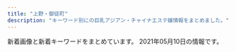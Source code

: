 ```yaml
---
title: "上野・御徒町"
description: "キーワード別にの巨乳アジアン・チャイナエステ嬢情報をまとめました。"
---
```


新着画像と新着キーワードをまとめています。
2021年05月10日の情報です。

<DmmAffiliateIns />
<KeywordTable
  shops={
    [
    {
        "url": "https://re.uouono.com/",
        "station": "JR\u5fa1\u5f92\u753a\u99c5\u5317\u53e3",
        "name": "Dear -\u30c7\u30a3\u30a2-",
        "img_links": [],
        "keywords": {}
    },
    {
        "keywords": {
            "C": 1
        },
        "name": "\u30b9\u30d1 \u30a2\u30e2\u30fc\u30ec",
        "station": "JR\u5fa1\u5f92\u753a\u99c5\u5317\u53e3",
        "img_links": [
            "http://spa-amore.info/uploads/rubyes/2018/12/ad-7z8-s.png",
            "http://spa-amore.info/uploads/rubyes/images/no-photo.jpg",
            "http://spa-amore.info/uploads/rubyes/2017/02/subvisual_enquete.png",
            "http://spa-amore.info/uploads/rubyes/2019/04/img_3767.jpg",
            "http://spa-amore.info/uploads/rubyes/2017/02/btn_top_02.png",
            "http://spa-amore.info/uploads/rubyes/2017/02/bnr_side_credit.png",
            "http://spa-amore.info/uploads/rubyes/2020/01/img_5610-1919x2560.jpg",
            "http://spa-amore.info/uploads/rubyes/2018/06/bnr_side_041.png",
            "http://spa-amore.info/uploads/rubyes/2017/02/subvisual_magazine.png",
            "http://spa-amore.info/uploads/rubyes/2017/02/subvisual_contact.png",
            "http://spa-amore.info/uploads/rubyes/2019/10/img_4997.jpg",
            "http://spa-amore.info/uploads/rubyes/2018/06/img_6484de79a84e589afe69cac1.jpg",
            "http://spa-amore.info/uploads/rubyes/2019/10/img_4995.jpg",
            "http://spa-amore.info/uploads/rubyes/2017/02/subvisual_link.png",
            "http://spa-amore.info/uploads/rubyes/2017/02/bnr_side_01.png",
            "http://spa-amore.info/uploads/rubyes/2017/02/icon_flower.png",
            "http://spa-amore.info/uploads/rubyes/2017/02/img_info_04.png",
            "http://spa-amore.info/uploads/rubyes/2019/03/img_35011.jpg",
            "http://spa-amore.info/uploads/rubyes/2018/06/wechatimg111.jpeg",
            "http://spa-amore.info/uploads/rubyes/2017/02/btn_top_01.png",
            "http://spa-amore.info/uploads/rubyes/2017/02/bnr_side_02.png",
            "http://spa-amore.info/uploads/rubyes/2017/02/btn_top_03.png",
            "http://spa-amore.info/uploads/rubyes/2018/06/img_6509de79a84e589afe69cac1.jpg",
            "http://spa-amore.info/uploads/rubyes/2017/02/subvisual_link-1000x144.png",
            "http://spa-amore.info/uploads/rubyes/2018/06/img_6526de79a84e589afe69cac1.jpg",
            "http://spa-amore.info/uploads/rubyes/2018/06/tel.jpg",
            "http://spa-amore.info/uploads/rubyes/2020/05/img_4838.jpg",
            "http://spa-amore.info/uploads/rubyes/2017/02/subvisual_reserve.png",
            "http://spa-amore.info/uploads/rubyes/2020/11/img_6654.jpg",
            "http://spa-amore.info/uploads/rubyes/2018/12/ad_7z8_720.png",
            "http://spa-amore.info/uploads/rubyes/2020/11/img_6655.jpg",
            "http://spa-amore.info/uploads/rubyes/2019/12/img_3765.jpg",
            "http://spa-amore.info/\thttp:/spa-amore.info/uploads/rubyes/2019/03/ivent2.jpeg",
            "http://spa-amore.info/uploads/rubyes/2017/02/img_info_05.png",
            "http://spa-amore.info/uploads/rubyes/2018/11/img_2998.png",
            "http://spa-amore.info/uploads/rubyes/2019/12/img_3763.jpg",
            "http://spa-amore.info/uploads/rubyes/2019/07/img_4390.jpg",
            "http://spa-amore.info/uploads/rubyes/2019/12/img_3761.jpg",
            "http://spa-amore.info/uploads/rubyes/2017/02/bnr_side_05.png",
            "http://spa-amore.info/uploads/rubyes/2017/02/bnr_side_03.png",
            "http://spa-amore.info/uploads/rubyes/2017/02/subvisual_qa.png",
            "http://spa-amore.info/uploads/rubyes/2017/02/treatment.png",
            "http://spa-amore.info/uploads/rubyes/2019/04/img_3768.jpg",
            "http://spa-amore.info/uploads/rubyes/2017/02/img_info_01.png",
            "http://spa-amore.info/uploads/rubyes/2018/06/img_6517de79a84e589afe69cac1.jpg",
            "http://spa-amore.info/uploads/rubyes/images/icon_flower.png",
            "http://spa-amore.info/uploads/rubyes/2017/02/wifi.jpg",
            "http://spa-amore.info/uploads/rubyes/2019/10/img_5017.jpg",
            "http://spa-amore.info/uploads/rubyes/2017/02/subvisual_info.png",
            "http://spa-amore.info/uploads/rubyes/2019/12/img_3766.jpg",
            "http://spa-amore.info/uploads/rubyes/2017/02/img_info_02.png",
            "http://spa-amore.info/uploads/rubyes/2017/02/img_info_06.png",
            "http://spa-amore.info/uploads/rubyes/2020/12/img_6829.jpg",
            "http://spa-amore.info/uploads/rubyes/images/subvisual_staff.png",
            "http://spa-amore.info/uploads/rubyes/images/p01.png",
            "http://spa-amore.info/uploads/rubyes/2020/03/lili.jpeg",
            "http://spa-amore.info/uploads/rubyes/2019/03/img_35012.jpg",
            "http://spa-amore.info/uploads/rubyes/2017/03/img_bnr_concept.png",
            "http://spa-amore.info/uploads/rubyes/2017/02/img_info_03.png"
        ],
        "url": "http://spa-amore.info/"
    },
    {
        "name": "HEAVEN\u30fb\u30d8\u30d6\u30f3",
        "img_links": [
            "http://tubakihime.link/_src/54585089/6.jpg",
            "http://tubakihime.link/_src/54585093/wechatimg1741.jpg",
            "http://tubakihime.link/_src/54585181/wechatimg313.jpg",
            "http://tubakihime.link/_src/54585105/6.jpg",
            "http://tubakihime.link/_src/54585083/3.jpg",
            "http://tubakihime.link/_src/54585154/wechatimg1739.jpg",
            "http://tubakihime.link/_src/54585081/2.jpg",
            "http://tubakihime.link/_src/54585112/wechatimg1741.jpg",
            "http://tubakihime.link/_src/54585156/wechatimg1740.jpg",
            "http://tubakihime.link/_src/54585146/int2.png",
            "http://tubakihime.link/_src/54585110/cam.jpg",
            "http://tubakihime.link/_src/54585087/5.jpg",
            "http://tubakihime.link/_src/54585155/cam.jpg",
            "http://tubakihime.link/_src/54585175/wechatimg1741.jpg",
            "http://tubakihime.link/_src/54585122/wechatimg1743.jpg",
            "http://tubakihime.link/_src/54585166/wechatimg1741.jpg",
            "http://tubakihime.link/_src/54585113/wechatimg1743.jpg",
            "http://tubakihime.link/_src/54585171/wechatimg1739.jpg",
            "http://tubakihime.link/_src/54585157/wechatimg1740.jpg",
            "http://tubakihime.link/_src/54585107/cam.jpg",
            "http://tubakihime.link/_src/54585101/4.jpg",
            "http://tubakihime.link/_src/54585169/wechatimg1743.jpg",
            "http://tubakihime.link/_src/54585174/wechatimg1741.jpg",
            "http://tubakihime.link/_src/54585099/3.jpg",
            "http://tubakihime.link/_src/54585103/5.jpg",
            "http://tubakihime.link/_src/55239393/heaven1.png",
            "http://tubakihime.link/_src/54585109/cam.jpg",
            "http://tubakihime.link/_src/54585148/heaven4.png",
            "http://tubakihime.link/_src/54585094/wechatimg1743.jpg",
            "http://tubakihime.link/_src/54585143/wechatimg1739.jpg",
            "http://tubakihime.link/_src/54585097/2.jpg",
            "http://tubakihime.link/_src/54585085/4.jpg",
            "http://tubakihime.link/_src/54585178/wechatimg1740.jpg",
            "http://tubakihime.link/_src/54585079/1.jpg",
            "http://tubakihime.link/_src/54585177/wechatimg1740.jpg",
            "http://tubakihime.link/_src/54585170/wechatimg1743.jpg",
            "http://tubakihime.link/_src/55239408/heaven2.png",
            "http://tubakihime.link/_src/54585172/wechatimg1739.jpg",
            "http://tubakihime.link/_src/54585124/wechatimg1739.jpg",
            "http://tubakihime.link/_src/54585144/wechatimg1740.jpg",
            "http://tubakihime.link/_src/54585095/1.jpg"
        ],
        "station": "\u6e6f\u5cf6\u99c52\u756a",
        "keywords": {},
        "url": "http://tubakihime.link/"
    },
    {
        "station": "\u7530\u539f\u753a\u99c5\u30a8\u30ec\u30d9\u30fc\u30bf\u30fc\u53e3",
        "img_links": [
            "http://yura-kunitachi.xyz/_src/53513942/3da7d3dc6ee4f2d3861295bdb20452b671deb86c6f4e442ebce1715dc06eb99e.jpg",
            "http://yura-kunitachi.xyz/_src/53513963/wechatimg102.jpg",
            "http://yura-kunitachi.xyz/_src/53513953/navi_06.png",
            "http://yura-kunitachi.xyz/_src/53513910/5f5316158ec7f0d0727854410a5be46303a324b1fef3ef0de82fa8c4fe0f59d4.jpg",
            "http://yura-kunitachi.xyz/_src/53513925/mmexport1618884765961.jpg",
            "http://yura-kunitachi.xyz/_src/53513931/wechatimg89.jpg",
            "http://yura-kunitachi.xyz/_src/53513933/wechatimg90.jpg",
            "http://yura-kunitachi.xyz/_src/53513935/wechatimg92.jpg",
            "http://yura-kunitachi.xyz/_src/53513967/xxl_44c52558b2be4d61a2f879da7d157c31.jpg",
            "http://yura-kunitachi.xyz/_src/53513961/wechatimg97.jpg",
            "http://yura-kunitachi.xyz/_src/53513965/wechatimg81_20210306210100439.jpg",
            "http://yura-kunitachi.xyz/_src/53513947/navi_03.png",
            "http://yura-kunitachi.xyz/_src/53513959/137080-osd41m-772.jpg",
            "http://yura-kunitachi.xyz/_src/53513945/navi_02.png",
            "http://yura-kunitachi.xyz/_src/55498272/wechatimg91.jpg",
            "http://yura-kunitachi.xyz/_src/53513955/cam.jpg",
            "http://yura-kunitachi.xyz/_src/53513949/navi_04.png",
            "http://yura-kunitachi.xyz/_src/53513957/wechatimg229.jpg",
            "http://yura-kunitachi.xyz/_src/53513943/navi_01.png",
            "http://yura-kunitachi.xyz/_src/53513929/wechatimg93.jpg",
            "http://yura-kunitachi.xyz/_src/53513951/navi_05.png",
            "http://yura-kunitachi.xyz/_src/55498274/wechatimg8.jpg"
        ],
        "name": "Rei",
        "keywords": {},
        "url": "http://yura-kunitachi.xyz/"
    },
    {
        "name": "\u30a2\u30ed\u30de\u30d7\u30eb\u30e1\u30ea\u30a2",
        "station": "JR\u5fa1\u5f92\u753a\u99c5\u5357\u53e3",
        "url": "http://plumeria.mensest.work/",
        "keywords": {
            "D": 34,
            "G": 33,
            "E": 19,
            "C": 17
        },
        "img_links": [
            "http://plumeria.mensest.work/media/sites/24/2021/03/1615518151-room4.jpg",
            "http://plumeria.mensest.work/media/sites/24/2021/03/1615967448-koko_200x40.png",
            "http://plumeria.mensest.work/media/sites/24/2021/03/1615518150-room3.jpg",
            "http://plumeria.mensest.work/media/sites/24/2021/03/1616730407-001-150x150.jpg",
            "http://plumeria.mensest.work/media/sites/24/2021/03/1615251006-010.jpg",
            "http://plumeria.mensest.work/media/sites/24/2021/03/1616730881-003.jpg",
            "http://plumeria.mensest.work/media/sites/24/2021/03/1615514241-l.jpg",
            "http://plumeria.mensest.work/media/sites/24/2021/03/1615974727-n.png",
            "http://plumeria.mensest.work/media/sites/24/2021/03/1615172497-img_top01.jpg",
            "http://plumeria.mensest.work/media/sites/24/2021/03/1615514189-w.jpg",
            "http://plumeria.mensest.work/media/sites/24/2021/03/1615250277-040.jpg",
            "http://plumeria.mensest.work/media/sites/24/2021/03/1615518146-room1.jpg",
            "http://plumeria.mensest.work/media/sites/24/2021/03/1616730353-002-150x150.jpg",
            "http://plumeria.mensest.work/media/sites/24/2021/03/1615634026-000.jpg",
            "http://plumeria.mensest.work/media/sites/24/2021/03/1615514231-t.jpg",
            "http://plumeria.mensest.work/media/sites/24/2021/03/1615518147-room2.jpg",
            "http://plumeria.mensest.work/media/sites/24/2021/03/1616730407-001.jpg",
            "http://plumeria.mensest.work/media/sites/24/2021/03/1615251116-070.jpg",
            "http://plumeria.mensest.work/media/sites/24/elementor/thumbs/1615175401-tel-p5co93la4p4p6nk8mkhx9c6z87iqimku8jn80095m4.png",
            "http://plumeria.mensest.work/media/sites/24/2021/03/1616730353-002.jpg",
            "http://plumeria.mensest.work/media/sites/24/2021/03/1615250789-030.jpg"
        ]
    },
    {
        "url": "https://20oasis.com/",
        "keywords": {
            "85": 1,
            "84": 1,
            "90": 1
        },
        "station": "JR\u4e0a\u91ce\u99c5\u5165\u8c37\u53e3",
        "img_links": [
            "https://20oasis.com/images/os21-11.jpg",
            "https://20oasis.com/images/index_08.png",
            "https://20oasis.com/images/index_20.jpg",
            "https://20oasis.com/images/index_07.png",
            "https://20oasis.com/images/14.jpg",
            "https://20oasis.com/images/os21-10.jpg",
            "https://20oasis.com/images/a0.jpg",
            "https://20oasis.com/images/os21-14.jpg",
            "https://20oasis.com/images/index_06.png",
            "https://20oasis.com/images/index_09.png",
            "https://20oasis.com/images/eso21-1.jpg",
            "https://20oasis.com/images/os21-7.jpg",
            "https://20oasis.com/images/index_02.png",
            "https://20oasis.com/images/4.jpg",
            "https://20oasis.com/images/index_03.png",
            "https://20oasis.com/images/1.jpg",
            "https://20oasis.com/images/index_05.png"
        ],
        "name": "\u30aa\u30a2\u30b7\u30b9"
    },
    {
        "img_links": [
            "http://rlx-sln.com/media/sites/9/2021/03/flash1.jpg",
            "http://rlx-sln.com/media/sites/9/elementor/thumbs/2-p4vcs2s5ujasx3l2ndn8rhwepwxx5v31l72eosuda0.jpg",
            "http://rlx-sln.com/media/sites/9/2021/04/2.jpg",
            "http://rlx-sln.com/media/sites/9/2021/03/2.jpg",
            "http://rlx-sln.com/media/sites/9/2021/04/1.jpg",
            "http://rlx-sln.com/media/sites/9/2021/03/1.jpg",
            "http://rlx-sln.com/media/sites/9/2021/04/1-1.jpg",
            "http://rlx-sln.com/media/sites/9/2021/03/flash2.jpg",
            "http://rlx-sln.com/media/sites/9/2021/03/3.jpg",
            "http://rlx-sln.com/media/sites/9/elementor/thumbs/3-p4vcsirf2pwoegxv22jwfvv8tgr5spuhbe5nui6oc8.jpg",
            "http://rlx-sln.com/media/sites/9/elementor/thumbs/1-p4vcrlv2finn449ne6byim640z9bbb7vivbo1tjge0.jpg",
            "http://rlx-sln.com/media/sites/9/2020/07/top-1.jpg"
        ],
        "name": "yoyo20\u30fbyoyo\u306f\u305f\u3061",
        "url": "http://rlx-sln.com/",
        "station": "\u6d45\u8349\u99c5A1\u51fa\u53e3",
        "keywords": {
            "E": 14,
            "83": 14,
            "87": 28,
            "82": 14,
            "89": 14,
            "86": 14,
            "88": 42,
            "85": 14,
            "D": 56,
            "C": 70
        }
    },
    {
        "img_links": [
            "http://es-en.info/sp/images/tel.jpg",
            "http://es-en.info/img/yuki.jpg",
            "http://es-en.info/sp/images/sys3.jpg",
            "http://es-en.info/sp/images/sisu.png",
            "http://es-en.info/images/head.jpg",
            "http://es-en.info/images/sys1.png",
            "http://es-en.info/sp/images/news.jpg",
            "http://es-en.info/sp/menu/top.jpg",
            "http://es-en.info/images/9.jpg",
            "http://es-en.info/sp/images/int1.jpg",
            "http://es-en.info/img/natumi1.jpg",
            "http://es-en.info/sp/images/ac1.jpg",
            "http://es-en.info/sp/images/pc.jpg",
            "http://es-en.info/images/7.jpg",
            "http://es-en.info/sp/staff/yuyu.jpg",
            "http://es-en.info/images/interior_t.jpg",
            "http://es-en.info/sp/images/rec3.png",
            "http://es-en.info/sp/menu/staff.jpg",
            "http://es-en.info/sp/images/staff_t.png",
            "http://es-en.info/images/staff_t.jpg",
            "http://es-en.info/sp/images/sisu_t.jpg",
            "http://es-en.info/sp/images/newsb.png",
            "http://es-en.info/sp/images/topgirl.jpg",
            "http://es-en.info/sp/img/yuyu1.jpg",
            "http://es-en.info/images/sm.jpg",
            "http://es-en.info/sp/img/natumi1.jpg",
            "http://es-en.info/sp/staff/yuki.jpg",
            "http://es-en.info/img/zb.jpg",
            "http://es-en.info/images/rem.jpg",
            "http://es-en.info/images/mobile.jpg",
            "http://es-en.info/img/yuki1.jpg",
            "http://es-en.info/sp/menu/interior.jpg",
            "http://es-en.info/images/interior.png",
            "http://es-en.info/sp/images/time.png",
            "http://es-en.info/images/news.jpg",
            "http://es-en.info/img/yuyu1.jpg",
            "http://es-en.info/img/natumi.jpg",
            "http://es-en.info/sp/images/int2.jpg",
            "http://es-en.info/sp/images/head.jpg",
            "http://es-en.info/sp/images/sys1.jpg",
            "http://es-en.info/images/info.png",
            "http://es-en.info/img/yuyu.jpg",
            "http://es-en.info/sp/images/int1.png",
            "http://es-en.info/images/12.jpg",
            "http://es-en.info/sp/images/top.jpg",
            "http://es-en.info/sp/images/sys4.png",
            "http://es-en.info/sp/images/interior_t.png",
            "http://es-en.info/sp/images/footer.jpg",
            "http://es-en.info/sp/images/int3.jpg",
            "http://es-en.info/sp/staff/natumi.jpg",
            "http://es-en.info/sp/img/yuki1.jpg",
            "http://es-en.info/sp/images/rec2.png",
            "http://es-en.info/sp/images/rec1.png",
            "http://es-en.info/sp/images/sys2.jpg"
        ],
        "keywords": {
            "87": 1
        },
        "station": "JR\u5fa1\u5f92\u753a\u99c5\u5357\u53e3",
        "url": "http://es-en.info/",
        "name": "\u5b89\u5fc3\u5802"
    },
    {
        "keywords": {
            "88": 11,
            "89": 40,
            "D": 13,
            "C": 32,
            "90": 4,
            "E": 7
        },
        "img_links": [
            "http://www.foryou-es.info/img/yui1.jpg",
            "http://foryou-es.info/img/rora1.jpg",
            "http://www.foryou-es.info/img/honey2.jpg",
            "http://www.foryou-es.info/sp/img/miki1.jpg",
            "http://www.foryou-es.info/sp/img/honey3.jpg",
            "http://www.foryou-es.info/img/yui3.jpg",
            "http://www.foryou-es.info/images/so.jpg",
            "http://www.foryou-es.info/img/riko2.jpg",
            "http://www.foryou-es.info/img/hina2.jpg",
            "http://foryou-es.info/images/mobile.jpg",
            "http://www.foryou-es.info/img/yui.png",
            "http://www.foryou-es.info/images/interior.jpg",
            "http://foryou-es.info/img/miki.png",
            "http://foryou-es.info/images/interior1.png",
            "http://www.foryou-es.info/sp/img/sara.png",
            "http://foryou-es.info/img/saki2.jpg",
            "http://foryou-es.info/img/yuri.png",
            "http://www.foryou-es.info/i/img/hina.jpg",
            "http://foryou-es.info/img/sara.png",
            "http://www.foryou-es.info/i/img/seiko.jpg",
            "http://foryou-es.info/img/saki1.jpg",
            "http://www.foryou-es.info/img/sia1.jpg",
            "http://foryou-es.info/img/hina.png",
            "http://www.foryou-es.info/img/saki.png",
            "http://foryou-es.info/img/sia1.jpg",
            "http://www.foryou-es.info/sp/img/sara3.jpg",
            "http://www.foryou-es.info/img/sara.png",
            "http://www.foryou-es.info/i/img/riko.jpg",
            "http://www.foryou-es.info/sp/img/saki3.jpg",
            "http://www.foryou-es.info/sp/images/time.jpg",
            "http://www.foryou-es.info/img/sia2.jpg",
            "http://www.foryou-es.info/images/staff_t.jpg",
            "http://www.foryou-es.info/images/si.png",
            "http://www.foryou-es.info/img/rora1.jpg",
            "http://www.foryou-es.info/images/sm.jpg",
            "http://foryou-es.info/img/rora3.jpg",
            "http://www.foryou-es.info/images/blog.jpg",
            "http://www.foryou-es.info/sp/images/staff_t.jpg",
            "http://foryou-es.info/images/staff_t.jpg",
            "http://foryou-es.info/img/honey.png",
            "http://foryou-es.info/images/newface.jpg",
            "http://foryou-es.info/img/seiko.png",
            "http://www.foryou-es.info/sp/img/yuri.png",
            "http://www.foryou-es.info/img/miki3.jpg",
            "http://foryou-es.info/img/yuri3.jpg",
            "http://www.foryou-es.info/sp/img/yui.png",
            "http://foryou-es.info/img/hina4.jpg",
            "http://www.foryou-es.info/i/img/honey.jpg",
            "http://foryou-es.info/img/yui2.jpg",
            "http://foryou-es.info/img/riko3.jpg",
            "http://foryou-es.info/img/rora2.jpg",
            "http://www.foryou-es.info/sp/staff/yui.png",
            "http://www.foryou-es.info/sp/img/yui2.jpg",
            "http://www.foryou-es.info/sp/images/tel.jpg",
            "http://foryou-es.info/img/miki1.jpg",
            "http://www.foryou-es.info/i/img/yuri.jpg",
            "http://www.foryou-es.info/sp/img/riko3.jpg",
            "http://www.foryou-es.info/sp/img/yui1.jpg",
            "http://foryou-es.info/img/sia3.jpg",
            "http://foryou-es.info/img/honey2.jpg",
            "http://www.foryou-es.info/images/rem.jpg",
            "http://www.foryou-es.info/img/saki1.jpg",
            "http://www.foryou-es.info/i/img/sara.jpg",
            "http://foryou-es.info/img/riko4.jpg",
            "http://www.foryou-es.info/i/img/saki.jpg",
            "http://www.foryou-es.info/img/sia4.jpg",
            "http://www.foryou-es.info/images/newface.jpg",
            "http://www.foryou-es.info/img/rora3.jpg",
            "http://foryou-es.info/img/yui3.jpg",
            "http://www.foryou-es.info/sp/images/sys3.jpg",
            "http://foryou-es.info/img/sia.png",
            "http://foryou-es.info/img/riko1.jpg",
            "http://www.foryou-es.info/img/riko1.jpg",
            "http://www.foryou-es.info/img/hina3.jpg",
            "http://www.foryou-es.info/i/img/risa.jpg",
            "http://www.foryou-es.info/img/miki1.jpg",
            "http://www.foryou-es.info/img/saki2.jpg",
            "http://foryou-es.info/img/rora.png",
            "http://www.foryou-es.info/sp/images/news.png",
            "http://www.foryou-es.info/img/honey.png",
            "http://www.foryou-es.info/sp/img/riko1.jpg",
            "http://www.foryou-es.info/images/ac.jpg",
            "http://www.foryou-es.info/img/hina4.jpg",
            "http://www.foryou-es.info/images/tt.png",
            "http://foryou-es.info/images/koko_200x40.png",
            "http://www.foryou-es.info/sp/menu/staff.jpg",
            "http://www.foryou-es.info/img/honey1.jpg",
            "http://foryou-es.info/img/sia2.jpg",
            "http://www.foryou-es.info/sp/images/sys1.jpg",
            "http://www.foryou-es.info/sp/img/riko4.jpg",
            "http://foryou-es.info/img/saki3.jpg",
            "http://www.foryou-es.info/sp/img/riko2.jpg",
            "http://foryou-es.info/images/so.jpg",
            "http://www.foryou-es.info/sp/img/honey.png",
            "http://foryou-es.info/images/info.jpg",
            "http://foryou-es.info/img/saki.png",
            "http://www.foryou-es.info/images/interior1.png",
            "http://www.foryou-es.info/img/sara3.jpg",
            "http://www.foryou-es.info/sp/img/miki.png",
            "http://www.foryou-es.info/images/info.jpg",
            "http://www.foryou-es.info/sp/staff/saki.png",
            "http://www.foryou-es.info/images/zy.png",
            "http://www.foryou-es.info/sp/images/newsb.jpg",
            "http://foryou-es.info/images/interior_t.jpg",
            "http://www.foryou-es.info/img/miki.png",
            "http://www.foryou-es.info/sp/images/sm.jpg",
            "http://foryou-es.info/images/ac.jpg",
            "http://foryou-es.info/img/yuri2.jpg",
            "http://foryou-es.info/img/hina2.jpg",
            "http://www.foryou-es.info/img/sia3.jpg",
            "http://www.foryou-es.info/i/img/sia.jpg",
            "http://foryou-es.info/img/sia4.jpg",
            "http://www.foryou-es.info/sp/img/riko.png",
            "http://www.foryou-es.info/sp/images/newface.png",
            "http://www.foryou-es.info/sp/images/sys4.jpg",
            "http://www.foryou-es.info/sp/img/hina.png",
            "http://www.foryou-es.info/images/sa.jpg",
            "http://foryou-es.info/images/interior.jpg",
            "http://foryou-es.info/images/tt.png",
            "http://www.foryou-es.info/images/tp.png",
            "http://www.foryou-es.info/i/img/yui.jpg",
            "http://foryou-es.info/img/honey3.jpg",
            "http://foryou-es.info/img/riko2.jpg",
            "http://www.foryou-es.info/img/hina1.jpg",
            "http://www.foryou-es.info/img/riko.png",
            "http://foryou-es.info/img/miki2.jpg",
            "http://www.foryou-es.info/sp/menu/interior.jpg",
            "http://www.foryou-es.info/images/mobile.jpg",
            "http://www.foryou-es.info/sp/images/head.jpg",
            "http://foryou-es.info/images/sa.jpg",
            "http://www.foryou-es.info/img/saki3.jpg",
            "http://www.foryou-es.info/img/yui2.jpg",
            "http://foryou-es.info/img/hina1.jpg",
            "http://www.foryou-es.info/sp/images/top.jpg",
            "http://foryou-es.info/images/tp.png",
            "http://www.foryou-es.info/sp/images/pc.jpg",
            "http://www.foryou-es.info/sp/images/sys2.jpg",
            "http://www.foryou-es.info/img/rora2.jpg",
            "http://foryou-es.info/images/sm.jpg",
            "http://www.foryou-es.info/img/yuri1.jpg",
            "http://www.foryou-es.info/images/news.jpg",
            "http://www.foryou-es.info/sp/img/sia.png",
            "http://foryou-es.info/images/blog.jpg",
            "http://www.foryou-es.info/sp/img/yui3.jpg",
            "http://www.foryou-es.info/img/rora4.jpg",
            "http://www.foryou-es.info/img/riko3.jpg",
            "http://www.foryou-es.info/img/riko4.jpg",
            "http://www.foryou-es.info/sp/img/seiko.png",
            "http://www.foryou-es.info/sp/staff/yuri.png",
            "http://foryou-es.info/images/tel.png",
            "http://foryou-es.info/images/sirase.jpg",
            "http://www.foryou-es.info/sp/img/honey2.jpg",
            "http://foryou-es.info/img/sara1.jpg",
            "http://www.foryou-es.info/images/sirase.jpg",
            "http://foryou-es.info/img/riko.png",
            "http://www.foryou-es.info/sp/img/miki2.jpg",
            "http://www.foryou-es.info/img/sara1.jpg",
            "http://www.foryou-es.info/sp/img/saki1.jpg",
            "http://www.foryou-es.info/images/interior_t.jpg",
            "http://www.foryou-es.info/img/yuri3.jpg",
            "http://www.foryou-es.info/sp/img/saki2.jpg",
            "http://foryou-es.info/images/zy.png",
            "http://foryou-es.info/images/news.jpg",
            "http://www.foryou-es.info/sp/img/miki3.jpg",
            "http://www.foryou-es.info/i/img/rora.jpg",
            "http://foryou-es.info/img/honey1.jpg",
            "http://www.foryou-es.info/sp/img/saki.png",
            "http://www.foryou-es.info/i/img/kaori.jpg",
            "http://www.foryou-es.info/img/hina.png",
            "http://www.foryou-es.info/sp/img/sara2.jpg",
            "http://foryou-es.info/img/sara2.jpg",
            "http://foryou-es.info/img/yui1.jpg",
            "http://www.foryou-es.info/images/tel.png",
            "http://foryou-es.info/img/yuri1.jpg",
            "http://www.foryou-es.info/sp/menu/top.jpg",
            "http://www.foryou-es.info/img/yuri.png",
            "http://www.foryou-es.info/img/seiko.png",
            "http://www.foryou-es.info/i/img/miki.jpg",
            "http://www.foryou-es.info/img/rora.png",
            "http://foryou-es.info/img/hina3.jpg",
            "http://www.foryou-es.info/img/honey3.jpg",
            "http://www.foryou-es.info/sp/img/sara1.jpg",
            "http://foryou-es.info/img/miki3.jpg",
            "http://foryou-es.info/img/rora4.jpg",
            "http://foryou-es.info/img/sara3.jpg",
            "http://www.foryou-es.info/sp/img/honey1.jpg",
            "http://www.foryou-es.info/img/miki2.jpg",
            "http://www.foryou-es.info/img/yuri2.jpg",
            "http://foryou-es.info/images/si.png",
            "http://foryou-es.info/img/yui.png",
            "http://www.foryou-es.info/sp/img/rora.png",
            "http://foryou-es.info/images/rem.jpg",
            "http://www.foryou-es.info/images/koko_200x40.png",
            "http://www.foryou-es.info/img/sia.png",
            "http://www.foryou-es.info/img/sara2.jpg"
        ],
        "name": "\u30de\u30fc\u30ad\u30e5\u30ea\u30fcMERCURY",
        "url": "http://foryou-es.info/",
        "station": "JR\u5fa1\u5f92\u753a\u99c5\u5357\u53e3"
    },
    {
        "img_links": [
            "http://www.cocogarden.link/images/top1.jpg",
            "http://www.cocogarden.link/images/mobile.jpg",
            "http://www.cocogarden.link/files/058-03.jpg",
            "http://www.cocogarden.link/files/088-03.jpg",
            "http://www.cocogarden.link/files/075.jpg",
            "http://www.cocogarden.link/files/080.jpg",
            "http://www.cocogarden.link/files/059-02.jpg",
            "http://www.cocogarden.link/files/075-02.jpg",
            "http://www.cocogarden.link/files/086-02.jpg",
            "http://www.cocogarden.link/files/072-02.jpg",
            "http://www.cocogarden.link/files/088-02.jpg",
            "http://www.cocogarden.link/images/s_info.jpg",
            "http://www.cocogarden.link/files/076.jpg",
            "http://www.cocogarden.link/files/090-03.jpg",
            "http://www.cocogarden.link/files/086-03.jpg",
            "http://www.cocogarden.link/files/072.jpg",
            "http://www.cocogarden.link/images/koko_200x40.png",
            "http://www.cocogarden.link/files/076-03.jpg",
            "http://www.cocogarden.link/files/059-03.jpg",
            "http://www.cocogarden.link/images/end1.png",
            "http://www.cocogarden.link/files/076-02.jpg",
            "http://www.cocogarden.link/files/088.jpg",
            "http://www.cocogarden.link/images/top.jpg",
            "http://www.cocogarden.link/images/1.jpg",
            "http://www.cocogarden.link/files/037.jpg",
            "http://www.cocogarden.link/files/058-02.jpg",
            "http://www.cocogarden.link/files/091-03.jpg",
            "http://www.cocogarden.link/files/075-03.jpg",
            "http://www.cocogarden.link/files/091.jpg",
            "http://www.cocogarden.link/files/091-02.jpg",
            "http://www.cocogarden.link/images/nbj3.jpg",
            "http://www.cocogarden.link/images/s_pick.jpg",
            "http://www.cocogarden.link/files/090-02.jpg",
            "http://www.cocogarden.link/files/090.jpg",
            "http://www.cocogarden.link/files/037-02.jpg",
            "http://www.cocogarden.link/images/s_news.jpg",
            "http://www.cocogarden.link/files/086.jpg",
            "http://www.cocogarden.link/files/037-03.jpg",
            "http://www.cocogarden.link/files/058.jpg",
            "http://www.cocogarden.link/files/072-03.jpg",
            "http://www.cocogarden.link/files/080-03.jpg",
            "http://www.cocogarden.link/images/s_staff.jpg",
            "http://www.cocogarden.link/files/080-02.jpg",
            "http://www.cocogarden.link/files/059.jpg"
        ],
        "url": "http://www.cocogarden.link/",
        "name": "COCO-GARDEN",
        "station": "JR\u5fa1\u5f92\u753a\u99c5\u5317\u53e3",
        "keywords": {
            "G": 6,
            "87": 12,
            "86": 2,
            "88": 8,
            "F": 2,
            "D": 10,
            "E": 4
        }
    },
    {
        "img_links": [
            "http://o-lucky.work/images/int2.jpg",
            "http://o-lucky.work/sp/staff/sayaka.jpg",
            "http://o-lucky.work/sp/images/news.jpg",
            "http://o-lucky.work/sp/images/menu/top.jpg",
            "http://o-lucky.work/sp/images/topgirl.jpg",
            "http://o-lucky.work/sp/images/footer.jpg",
            "http://o-lucky.work/sp/images/interior_t.jpg",
            "http://o-lucky.work/images/line.png",
            "http://o-lucky.work/sp/images/int3.jpg",
            "http://o-lucky.work/img/kana1.jpg",
            "http://o-lucky.work/sp/images/top.jpg",
            "http://o-lucky.work/images/4.jpg",
            "http://o-lucky.work/img/yuyu1.jpg",
            "http://o-lucky.work/images/b1.jpg",
            "http://o-lucky.work/img/ruru1.jpg",
            "http://o-lucky.work/images/sys1.jpg",
            "http://o-lucky.work/images/sys2.jpg",
            "http://o-lucky.work/sp/staff/yuyu.jpg",
            "http://o-lucky.work/sp/img/koko1.jpg",
            "http://o-lucky.work/sp/images/newsb.jpg",
            "http://o-lucky.work/sp/images/sys1.jpg",
            "http://o-lucky.work/img/sayaka1.jpg",
            "http://o-lucky.work/staff/sakura.jpg",
            "http://o-lucky.work/sp/img/nana1.jpg",
            "http://o-lucky.work/images/head.jpg",
            "http://o-lucky.work/sp/img/yuyu1.jpg",
            "http://o-lucky.work/images/tr.jpg",
            "http://o-lucky.work/sp/images/ac1.jpg",
            "http://o-lucky.work/sp/images/b3.jpg",
            "http://o-lucky.work/sp/staff/koko.jpg",
            "http://o-lucky.work/images/mobile.jpg",
            "http://o-lucky.work/sp/img/sakura1.jpg",
            "http://o-lucky.work/sp/images/int4.jpg",
            "http://o-lucky.work/sp/images/b1.jpg",
            "http://o-lucky.work/sp/img/sayaka1.jpg",
            "http://o-lucky.work/sp/menu/staff.jpg",
            "http://o-lucky.work/staff/ruru.jpg",
            "http://o-lucky.work/images/news.jpg",
            "http://o-lucky.work/staff/kana.jpg",
            "http://o-lucky.work/images/interior_t.jpg",
            "http://o-lucky.work/sp/images/int1.jpg",
            "http://o-lucky.work/sp/images/pc.jpg",
            "http://o-lucky.work/sp/staff/kana.jpg",
            "http://o-lucky.work/staff/yuyu.jpg",
            "http://o-lucky.work/images/5.jpg",
            "http://o-lucky.work/sp/images/sys2.jpg",
            "http://o-lucky.work/sp/images/int2.jpg",
            "http://o-lucky.work/sp/images/rec1.jpg",
            "http://o-lucky.work/sp/images/sys3.jpg",
            "http://o-lucky.work/staff/koko.jpg",
            "http://o-lucky.work/images/7.jpg",
            "http://o-lucky.work/sp/img/kana1.jpg",
            "http://o-lucky.work/img/sakura1.jpg",
            "http://o-lucky.work/images/3.jpg",
            "http://o-lucky.work/images/1.jpg",
            "http://o-lucky.work/images/staff_t.jpg",
            "http://o-lucky.work/images/6.jpg",
            "http://o-lucky.work/img/nana1.jpg",
            "http://o-lucky.work/images/8.jpg",
            "http://o-lucky.work/sp/staff/nana.jpg",
            "http://o-lucky.work/images/b3.jpg",
            "http://o-lucky.work/staff/sayaka.jpg",
            "http://o-lucky.work/sp/images/tel.jpg",
            "http://o-lucky.work/images/int1.jpg",
            "http://o-lucky.work/images/sm.jpg",
            "http://o-lucky.work/sp/images/b2.jpg",
            "http://o-lucky.work/sp/menu/top.jpg",
            "http://o-lucky.work/staff/nana.jpg",
            "http://o-lucky.work/sp/images/staff_t.jpg",
            "http://o-lucky.work/sp/images/menu/staff.jpg",
            "http://o-lucky.work/sp/menu/interior.jpg",
            "http://o-lucky.work/images/b2.jpg",
            "http://o-lucky.work/sp/staff/ruru.jpg",
            "http://o-lucky.work/sp/images/head.jpg",
            "http://o-lucky.work/sp/img/ruru1.jpg",
            "http://o-lucky.work/sp/staff/sakura.jpg",
            "http://o-lucky.work/img/koko1.jpg"
        ],
        "url": "http://o-lucky.work/",
        "station": "JR\u5fa1\u5f92\u753a\u99c5\u5317\u53e3",
        "keywords": {},
        "name": "Lucky \u30e9\u30c3\u30ad\u30fc"
    },
    {
        "station": "JR\u5fa1\u5f92\u753a\u99c5\u5357\u53e3",
        "name": "\u61a9",
        "keywords": {},
        "url": "http://ikoi.ies.fun/",
        "img_links": []
    },
    {
        "url": "https://jouga.info/",
        "station": "JR\u5fa1\u5f92\u753a\u99c5\u5357\u53e3",
        "name": "\u5ae6\u5a25\uff5eJOGA\uff5e",
        "keywords": {
            "D": 1,
            "86": 3,
            "85": 5,
            "88": 1
        },
        "img_links": [
            "https://jouga.info/staffPhoto/s20210415212610.jpg",
            "https://jouga.info/staffPhoto/b20210322204440.jpg",
            "https://jouga.info/staffPhoto/b20210507144453.jpg",
            "https://jouga.info/staffPhoto/b20210326192505.jpg",
            "https://jouga.info/staffPhoto/b20210415212610.jpg",
            "https://jouga.info/images/line.jpg",
            "https://jouga.info/staffPhoto/b20210327040752.jpg",
            "https://jouga.info/images/store/02.jpg",
            "https://jouga.info/staffPhoto/s20210327040752.jpg",
            "https://jouga.info/staffPhoto/s20210327041944.jpg",
            "https://jouga.info/staffPhoto/s20210322204440.jpg",
            "https://jouga.info/js/sliderLine/slide_prev.png",
            "https://jouga.info/staffPhoto/b20210406174129.jpg",
            "https://jouga.info/staffPhoto/s20210416161316.jpg",
            "https://jouga.info/images/mobile.jpg",
            "https://jouga.info/staffPhoto/b20210415213823.jpg",
            "https://jouga.info/staffPhoto/s20210327034703.jpg",
            "https://jouga.info/uploadfiles/images/campaignJougaInfo.jpg",
            "https://jouga.info/staffPhoto/s20210326192505.jpg",
            "https://jouga.info/staffPhoto/s20210507144434.jpg",
            "https://jouga.info/images/store/03.jpg",
            "https://jouga.info/staffPhoto/s20210507144453.jpg",
            "https://jouga.info/staffPhoto/s20210415213823.jpg",
            "https://jouga.info/staffPhoto/b20210326192014.jpg",
            "https://jouga.info/images/returnBtn.png",
            "https://jouga.info/staffPhoto/s20210326192014.jpg",
            "https://jouga.info/staffPhoto/s20210326170220.jpg",
            "https://jouga.info/staffPhoto/b20210507144434.jpg",
            "https://jouga.info/staffPhoto/b20210416161316.jpg",
            "https://jouga.info/staffPhoto/s20210406174129.jpg",
            "https://jouga.info/js/sliderLine/slide_next.png",
            "https://jouga.info/staffPhoto/s20210326192206.jpg",
            "https://jouga.info/images/store/01.jpg",
            "https://jouga.info/staffPhoto/b20210326170220.jpg",
            "https://jouga.info/staffPhoto/b20210326192206.jpg",
            "https://jouga.info/staffPhoto/b20210327041944.jpg",
            "https://jouga.info/staffPhoto/b20210327034703.jpg",
            "https://jouga.info/images/store/04.jpg"
        ]
    },
    {
        "station": "JR\u5fa1\u5f92\u753a\u99c5\u5357\u53e3",
        "keywords": {
            "C": 17
        },
        "url": "http://www.sh-riraks.xyz/",
        "img_links": [
            "http://www.sh-riraks.xyz/uploads/190611/1-1Z611153S2561.jpg",
            "http://www.sh-riraks.xyz/uploads/allimg/180604/1-1P60410212A02.jpg",
            "http://www.sh-riraks.xyz/uploads/181001/1-1Q001142T6406.jpg",
            "http://www.sh-riraks.xyz/uploads/191015/1-1910151T03I48.jpg",
            "http://www.sh-riraks.xyz/uploads/200107/1-20010F92019226.jpg",
            "http://www.sh-riraks.xyz/img/ttl_staff.png",
            "http://www.sh-riraks.xyz/img/ttl_girls.png",
            "http://www.sh-riraks.xyz/uploads/200617/1-20061G54941Z9.jpg",
            "http://www.sh-riraks.xyz/uploads/201130/1-201130132956292.jpg",
            "http://www.sh-riraks.xyz/uploads/201130/1-201130133012441.jpg",
            "http://www.sh-riraks.xyz/uploads/180521/1-1P52116495SC.jpg",
            "http://www.sh-riraks.xyz/uploads/181001/1-1Q001142IB48.jpg",
            "http://www.sh-riraks.xyz/uploads/201130/1-201130133129441.jpg",
            "http://www.sh-riraks.xyz/uploads/200617/1-20061G54ZQ14.jpg",
            "http://www.sh-riraks.xyz/uploads/201130/1-20113013311Rc.jpg",
            "http://www.sh-riraks.xyz/uploads/180521/1-1P5211649103K.jpg",
            "http://www.sh-riraks.xyz/uploads/201130/1-201130133029220.jpg",
            "http://www.sh-riraks.xyz/uploads/201130/1-201130133215X9.jpg",
            "http://www.sh-riraks.xyz/uploads/201130/1-201130133045611.jpg",
            "http://www.sh-riraks.xyz/uploads/201130/1-201130132942Y6.jpg",
            "http://www.sh-riraks.xyz/img/ttl_pickup.png",
            "http://www.sh-riraks.xyz/uploads/201130/1-201130133145E0.jpg",
            "http://www.sh-riraks.xyz/img/ttl_wnew.png",
            "http://www.sh-riraks.xyz/img/ttl_mobile.png",
            "http://www.sh-riraks.xyz/uploads/200617/1-20061G54TIb.jpg"
        ],
        "name": "\u5922\u306e\u8776\u3005"
    },
    {
        "url": "http://mary.est-u.com/",
        "keywords": {},
        "station": "JR\u4e0a\u91ce\u99c5\u5165\u8c37\u53e3",
        "name": "\u30e1\u30a2\u30ea\u30fc",
        "img_links": [
            "http://mary.est-u.com/images/index_14.jpg",
            "http://mary.est-u.com/images/index_07.jpg",
            "http://mary.est-u.com/images/index_01.jpg",
            "http://mary.est-u.com/images/2.jpg",
            "http://mary.est-u.com/images/cc.jpg",
            "http://mary.est-u.com/images/index_02.jpg",
            "http://mary.est-u.com/images/index_03.jpg",
            "http://mary.est-u.com/images/s1.jpg"
        ]
    },
    {
        "keywords": {},
        "station": "JR\u5fa1\u5f92\u753a\u99c5\u5357\u53e3",
        "img_links": [
            "http://ruana.work/img/moe1.jpg",
            "http://ruana.work/img/kora1.jpg",
            "http://ruana.work/images/interior_t.jpg",
            "http://ruana.work/img/hana1.jpg",
            "http://ruana.work/images/head.jpg",
            "http://ruana.work/images/2.jpg",
            "http://ruana.work/images/sys2.jpg",
            "http://ruana.work/img/haru1.jpg",
            "http://ruana.work/images/ac1.jpg",
            "http://ruana.work/img/aki1.jpg",
            "http://ruana.work/img/hitomi1.jpg",
            "http://ruana.work/images/5.jpg",
            "http://ruana.work/images/6.jpg",
            "http://ruana.work/images/4.jpg",
            "http://ruana.work/images/3.jpg",
            "http://ruana.work/images/int1.jpg",
            "http://ruana.work/images/news.jpg",
            "http://ruana.work/images/staff_t.jpg",
            "http://ruana.work/images/7.jpg",
            "http://ruana.work/img/mimi1.jpg",
            "http://ruana.work/images/mobile.jpg",
            "http://ruana.work/img/sakura1.jpg",
            "http://ruana.work/images/sys1.jpg",
            "http://ruana.work/img/ran1.jpg",
            "http://ruana.work/images/12.jpg",
            "http://ruana.work/images/11.jpg",
            "http://ruana.work/img/yoko1.jpg",
            "http://ruana.work/images/rec.jpg",
            "http://ruana.work/images/tel.jpg",
            "http://ruana.work/img/riri1.jpg",
            "http://ruana.work/images/int2.jpg",
            "http://ruana.work/img/momo1.jpg",
            "http://ruana.work/images/10.jpg",
            "http://ruana.work/images/9.jpg",
            "http://ruana.work/images/8.jpg",
            "http://ruana.work/images/ac2.jpg",
            "http://ruana.work/images/1.jpg"
        ],
        "url": "http://ruana.work/",
        "name": "\u30a8\u30f3\u30c8\u30ea\u30fc"
    },
    {
        "img_links": [
            "http://www.iyashinoie-ueno.com/files/019-02.jpg",
            "http://www.iyashinoie-ueno.com/images/end.jpg",
            "http://www.iyashinoie-ueno.com/images/news_top.jpg",
            "http://www.iyashinoie-ueno.com/images/staff_top2.jpg",
            "http://www.iyashinoie-ueno.com/images/mobile.jpg",
            "http://www.iyashinoie-ueno.com/files/014-02.jpg",
            "http://www.iyashinoie-ueno.com/images/pick1.jpg",
            "http://www.iyashinoie-ueno.com/files/001.jpg",
            "http://www.iyashinoie-ueno.com/files/001-02.jpg",
            "http://www.iyashinoie-ueno.com/images/top2.jpg",
            "http://www.iyashinoie-ueno.com/files/018.jpg",
            "http://www.iyashinoie-ueno.com/files/014.jpg",
            "http://www.iyashinoie-ueno.com/files/019.jpg",
            "http://www.iyashinoie-ueno.com/files/018-02.jpg",
            "http://www.iyashinoie-ueno.com/images/newgirls_top.jpg",
            "http://www.iyashinoie-ueno.com/images/staff_top.jpg"
        ],
        "keywords": {
            "86": 4,
            "87": 8,
            "C": 11,
            "84": 4,
            "D": 12
        },
        "name": "\u7652\u3057\u306e\u5bb6",
        "station": "JR\u4e0a\u91ce\u99c5\u6d45\u8349\u53e3",
        "url": "http://www.iyashinoie-ueno.com/"
    },
    {
        "station": "JR\u5fa1\u5f92\u753a\u99c5\u5357\u53e3",
        "img_links": [
            "http://zoey.mssg.jp/images/top/top_01.jpg",
            "http://zoey.mssg.jp/images/page_top.png",
            "http://zoey.mssg.jp/images/top/top_06.jpg",
            "http://zoey.mssg.jp/images/top/top_08.png",
            "http://zoey.mssg.jp/images/top/top_02.jpg",
            "http://zoey.mssg.jp/images/top/top_03.jpg",
            "http://zoey.mssg.jp/images/staff_image/staf_010a.jpg",
            "http://zoey.mssg.jp/images/top/top_04.jpg",
            "http://zoey.mssg.jp/images/home/top.jpg",
            "http://zoey.mssg.jp/images/top/top_05.jpg"
        ],
        "url": "http://zoey.mssg.jp",
        "name": "ZOEY \u30be\u30fc\u30a4",
        "keywords": {}
    },
    {
        "img_links": [
            "https://ueno-mensesthe.com/icon/yelp.png",
            "https://ueno-mensesthe.com/images/top2.jpg",
            "https://ueno-mensesthe.com/images/clear.png",
            "https://ueno-mensesthe.com/footer/footer-tel.png",
            "https://ueno-mensesthe.com/footer/footer-staff.png",
            "https://ueno-mensesthe.com/room/room-l10.jpg",
            "https://ueno-mensesthe.com/images/top0.jpg",
            "https://ueno-mensesthe.com/images/top3.jpg",
            "https://ueno-mensesthe.com/wp/wp-content/uploads/2021/03/ayumi2.jpg",
            "https://ueno-mensesthe.com/wp/wp-content/uploads/2021/04/sari2.jpg",
            "https://ueno-mensesthe.com/wp/wp-content/uploads/2021/03/ayumi1.jpg",
            "https://ueno-mensesthe.com/images/main.jpg",
            "https://ueno-mensesthe.com/images/main-sp.jpg",
            "https://ueno-mensesthe.com/room/room-l2.jpg",
            "https://ueno-mensesthe.com/wp/wp-content/uploads/2021/04/sari1.jpg",
            "https://www.google.com/images/hpp/d4g_paint_palette_42x31.png",
            "https://ueno-mensesthe.com/wp/wp-content/uploads/2021/02/hina-150x150.jpg",
            "https://ueno-mensesthe.com/room/room-l7.jpg",
            "https://ueno-mensesthe.com/room/room-l8.jpg",
            "https://ueno-mensesthe.com/icon/facebook.png",
            "https://ueno-mensesthe.com/images/header3.png",
            "https://ueno-mensesthe.com/wp/wp-content/uploads/2021/04/sari2-150x150.jpg",
            "https://ueno-mensesthe.com/wp/wp-content/uploads/2021/02/mirai1.jpg",
            "https://ueno-mensesthe.com/images/cos2.jpg",
            "https://ueno-mensesthe.com/wp/wp-content/uploads/2021/02/hina2.jpg",
            "https://ueno-mensesthe.com/room/room-l1.jpg",
            "https://ueno-mensesthe.com/images/cos1.jpg",
            "https://ueno-mensesthe.com/footer/footer-line.png",
            "https://ueno-mensesthe.com/wp/wp-content/uploads/2021/03/ayumi2-1-150x150.jpg",
            "https://ueno-mensesthe.com/wp/wp-content/uploads/2021/02/hina-200x300.jpg",
            "https://ueno-mensesthe.com/wp/wp-content/uploads/2021/02/yuki2.jpg",
            "https://ueno-mensesthe.com/room/room-l9.jpg",
            "https://ueno-mensesthe.com/wp/wp-content/uploads/2021/04/haruko2-150x150.jpg",
            "https://ueno-mensesthe.com/images/qrcode.png",
            "https://ueno-mensesthe.com/room/room-l3.jpg",
            "https://ueno-mensesthe.com/wp/wp-content/uploads/2021/04/haruko2.jpg",
            "https://ueno-mensesthe.com/wp/wp-content/uploads/2021/01/main-300x244.png",
            "https://ueno-mensesthe.com/icon/twitter.png",
            "https://ueno-mensesthe.com/images/flower.png",
            "https://ueno-mensesthe.com/wp/wp-content/uploads/2021/04/haruko2-200x300.jpg",
            "https://ueno-mensesthe.com/wp/wp-content/uploads/2021/05/kaori.jpg",
            "https://ueno-mensesthe.com/wp/wp-content/uploads/2021/02/hana.jpg",
            "https://ueno-mensesthe.com/icon/line.png",
            "https://ueno-mensesthe.com/wp/wp-content/uploads/2021/04/haruko1.jpg",
            "https://ueno-mensesthe.com/wp/wp-content/uploads/2021/02/hina3.jpg",
            "https://ueno-mensesthe.com/wp/wp-content/uploads/2021/05/hikari.jpg",
            "https://ueno-mensesthe.com/wp/wp-content/uploads/2021/02/mirai2.jpg",
            "https://ueno-mensesthe.com/wp/wp-content/uploads/2021/05/ai.jpg",
            "https://ueno-mensesthe.com/images/top1.jpg",
            "https://ueno-mensesthe.com/wp/wp-content/uploads/2021/04/sari2-200x300.jpg",
            "https://ueno-mensesthe.com/wp/wp-content/uploads/2021/01/main-150x150.png",
            "https://ueno-mensesthe.com/wp/wp-content/uploads/2021/02/hina.jpg",
            "https://ueno-mensesthe.com/room/room-l4.jpg",
            "https://ueno-mensesthe.com/wp/wp-content/uploads/2021/03/ayumi2-1-200x300.jpg",
            "https://ueno-mensesthe.com/wp/wp-content/uploads/2021/02/yuki.jpg"
        ],
        "name": "\u697d\u5712",
        "url": "https://ueno-mensesthe.com/",
        "keywords": {
            "D": 20,
            "C": 11,
            "F": 3,
            "\u30bb\u30af\u30b7\u30fc": 4
        },
        "station": "JR\u4e0a\u91ce\u99c5\u5165\u8c37\u53e3"
    },
    {
        "station": "JR\u5fa1\u5f92\u753a\u99c5\u5357\u53e3",
        "keywords": {
            "E": 16,
            "C": 26
        },
        "url": "https://mens-esthe.work/",
        "img_links": [
            "https://mens-esthe.work/icon/facebook.png",
            "https://ueno-mensesthe.com/icon/yelp.png",
            "https://mens-esthe.work/wp/wp-content/uploads/2021/05/maki.jpg",
            "https://mens-esthe.work/footer/footer-line.png",
            "https://mens-esthe.work/icon/yelp.png",
            "https://mens-esthe.work/footer/footer-staff.png",
            "https://mens-esthe.work/wp/wp-content/uploads/2021/05/hana02.png",
            "https://ueno-mensesthe.com/icon/facebook.png",
            "https://mens-esthe.work/images/top1.jpg",
            "https://mens-esthe.work/room/room-l3.jpg",
            "https://mens-esthe.work/images/main-small.jpg",
            "https://mens-esthe.work/images/top2.jpg",
            "https://mens-esthe.work/room/room-l2.jpg",
            "https://mens-esthe.work/wp/wp-content/uploads/2021/05/eri02.png",
            "https://mens-esthe.work/wp/wp-content/uploads/2021/05/maki06.png",
            "https://mens-esthe.work/images/clear.png",
            "https://ueno-mensesthe.com/icon/twitter.png",
            "https://mens-esthe.work/footer/footer-tel.png",
            "https://mens-esthe.work/images/main-top.jpg",
            "https://mens-esthe.work/wp/wp-content/themes/twentyfifteen/img/no_image.png",
            "https://mens-esthe.work/images/qrcode.png",
            "https://ueno-mensesthe.com/icon/line.png",
            "https://mens-esthe.work/images/flower.png",
            "https://mens-esthe.work/wp/wp-content/uploads/2021/05/momo01.png",
            "https://mens-esthe.work/icon/line.png",
            "https://mens-esthe.work/images/top3.jpg",
            "https://mens-esthe.work/room/room-l4.jpg",
            "https://mens-esthe.work/icon/twitter.png",
            "https://mens-esthe.work/wp/wp-content/uploads/2021/05/maki05.png",
            "https://mens-esthe.work/room/room-l1.jpg"
        ],
        "name": "Oriental Spa"
    },
    {
        "url": "http://esthe-massage.black/",
        "name": "\u30ab\u30eb\u30de\u30ea\u30be\u30fc\u30c8\uff06\u30b9\u30d1",
        "img_links": [
            "http://esthe-massage.black/images/top.jpg",
            "http://esthe-massage.black/images/footer.jpg",
            "http://esthe-massage.black/images/sta2.jpg",
            "http://esthe-massage.black/images/cg6.jpg",
            "http://esthe-massage.black/images/sta1.jpg",
            "http://esthe-massage.black/images/cg11.jpg",
            "http://esthe-massage.black/images/cg10.jpg",
            "http://esthe-massage.black/images/index_bn_01.jpg",
            "http://esthe-massage.black/images/sta6.jpg",
            "http://esthe-massage.black/images/index_an_05.jpg",
            "http://esthe-massage.black/images/sta8.jpg",
            "http://esthe-massage.black/images/tit4.png",
            "http://esthe-massage.black/images/cg2.jpg",
            "http://esthe-massage.black/images/qr.jpg",
            "http://esthe-massage.black/images/acc.jpg",
            "http://esthe-massage.black/images/cg8.jpg",
            "http://esthe-massage.black/images/tit1.png",
            "http://esthe-massage.black/images/sta11.jpg",
            "http://esthe-massage.black/images/sys01.jpg",
            "http://esthe-massage.black/images/cg4.jpg",
            "http://esthe-massage.black/images/cg7.jpg",
            "http://esthe-massage.black/images/index_an_01.jpg",
            "http://esthe-massage.black/images/index_an_04.jpg",
            "http://esthe-massage.black/images/cg5.jpg",
            "http://cdn.dino-es.com/images/logo/88x31DinoEs.png",
            "http://esthe-massage.black/images/index_an_06.jpg",
            "http://esthe-massage.black/images/cg1.jpg",
            "http://esthe-massage.black/images/index_bn_06.jpg",
            "http://esthe-massage.black/images/index_an_02.jpg",
            "http://esthe-massage.black/images/cg3.jpg",
            "http://esthe-massage.black/images/index_bn_02.jpg",
            "http://esthe-massage.black/images/sta5.jpg",
            "http://esthe-massage.black/images/sta10.jpg",
            "http://esthe-massage.black/images/index_bn_05.jpg",
            "http://esthe-massage.black/images/link_3.jpg",
            "http://esthe-massage.black/images/tit2.png",
            "http://esthe-massage.black/images/te.png",
            "http://esthe-massage.black/images/sys03.jpg",
            "http://esthe-massage.black/images/sta7.jpg",
            "http://esthe-massage.black/images/index_an_03.jpg",
            "http://esthe-massage.black/images/sta12.jpg",
            "http://esthe-massage.black/images/sta3.jpg",
            "http://esthe-massage.black/images/index_bn_03.jpg",
            "http://esthe-massage.black/images/sys02.jpg",
            "http://esthe-massage.black/images/tit5.png",
            "http://esthe-massage.black/images/cg12.jpg"
        ],
        "keywords": {
            "84": 8,
            "89": 4,
            "E": 4,
            "D": 16,
            "C": 4,
            "82": 30
        },
        "station": "JR\u5fa1\u5f92\u753a\u99c5\u5357\u53e3"
    },
    {
        "keywords": {
            "C": 2,
            "D": 4,
            "86": 5,
            "87": 1,
            "\u30bb\u30af\u30b7\u30fc": 3,
            "E": 1,
            "85": 3,
            "88": 1
        },
        "url": "https://moon-rabbit.info/",
        "img_links": [
            "https://moon-rabbit.info/staffPhoto/s20201026232438.jpg",
            "https://moon-rabbit.info/js/sliderLine/slide_prev.png",
            "https://moon-rabbit.info/staffPhoto/s20201027011549.jpg",
            "https://moon-rabbit.info/staffPhoto/s20201027003115.jpg",
            "https://moon-rabbit.info/staffPhoto/s20210221135204.jpg",
            "https://moon-rabbit.info/staffPhoto/b20201027003115.jpg",
            "https://moon-rabbit.info/staffPhoto/s20210507144730.jpg",
            "https://moon-rabbit.info/staffPhoto/s20210415212743.jpg",
            "https://moon-rabbit.info/staffPhoto/s20210401213854.jpg",
            "https://moon-rabbit.info/images/mobile.jpg",
            "https://moon-rabbit.info/images/store/02.jpg",
            "https://moon-rabbit.info/js/sliderLine/slide_next.png",
            "https://moon-rabbit.info/staffPhoto/b20210221135204.jpg",
            "https://moon-rabbit.info/staffPhoto/b20201027002208.jpg",
            "https://moon-rabbit.info/staffPhoto/b20210416205502.jpg",
            "https://moon-rabbit.info/staffPhoto/s20210326172946.jpg",
            "https://moon-rabbit.info/staffPhoto/b20210406172509.jpg",
            "https://moon-rabbit.info/staffPhoto/s20201027004342.jpg",
            "https://moon-rabbit.info/staffPhoto/s20201027011627.jpg",
            "https://moon-rabbit.info/images/store/01.jpg",
            "https://moon-rabbit.info/staffPhoto/s20210416205502.jpg",
            "https://moon-rabbit.info/staffPhoto/s20210403124159.jpg",
            "https://moon-rabbit.info/staffPhoto/s20210507144547.jpg",
            "https://moon-rabbit.info/staffPhoto/b20210415212743.jpg",
            "https://moon-rabbit.info/staffPhoto/b20210403124159.jpg",
            "https://moon-rabbit.info/uploadfiles/images/campaignMoonRabbitInfo.jpg",
            "https://moon-rabbit.info/staffPhoto/b20201213182803.jpg",
            "https://moon-rabbit.info/staffPhoto/b20210401213854.jpg",
            "https://moon-rabbit.info/images/returnBtn.png",
            "https://moon-rabbit.info/staffPhoto/b20201027004342.jpg",
            "https://moon-rabbit.info/staffPhoto/s20201026233328.jpg",
            "https://moon-rabbit.info/staffPhoto/b20201027011549.jpg",
            "https://moon-rabbit.info/staffPhoto/s20210406172509.jpg",
            "https://moon-rabbit.info/images/store/03.jpg",
            "https://moon-rabbit.info/staffPhoto/b20210507144547.jpg",
            "https://moon-rabbit.info/staffPhoto/s20201026233537.jpg",
            "https://moon-rabbit.info/staffPhoto/s20201213182803.jpg",
            "https://moon-rabbit.info/images/store/04.jpg",
            "https://moon-rabbit.info/staffPhoto/s20201027002208.jpg"
        ],
        "name": "\u6708\u514e \u30b2\u30c3\u30c8",
        "station": "JR\u5fa1\u5f92\u753a\u99c5\u5357\u53e3"
    },
    {
        "name": "\u559c\u624b-\u304d\u3057\u3085-",
        "url": "https://okachi-mg.com/",
        "station": "JR\u5fa1\u5f92\u753a\u99c5\u5357\u53e3",
        "img_links": [
            "https://okachi-mg.com/images/ks20-9t.jpg",
            "http://www.okachi-mg.com/images/1.jpg",
            "http://www.okachi-mg.com/images/ks21-4.jpg",
            "https://okachi-mg.com/images/1.jpg",
            "http://www.okachi-mg.com/images/ks20-9t.jpg",
            "https://okachi-mg.com/images/ks20-9.jpg",
            "https://okachi-mg.com/images/index_02.png",
            "https://okachi-mg.com/images/index_07.png",
            "https://okachi-mg.com/images/index_06.png",
            "http://www.okachi-mg.com/images/index_02.png",
            "https://okachi-mg.com/images/index_05.png",
            "https://okachi-mg.com/images/index_09.png",
            "http://www.okachi-mg.com/images/index_07.png",
            "http://www.okachi-mg.com/images/index_06.png",
            "http://www.okachi-mg.com/images/index_09.png",
            "http://www.okachi-mg.com/images/4.jpg",
            "http://www.okachi-mg.com/images/esk1.jpg",
            "https://okachi-mg.com/images/index_20.jpg",
            "http://www.okachi-mg.com/images/index_08.png",
            "http://www.okachi-mg.com/images/ks20-17.jpg",
            "http://www.okachi-mg.com/images/index_18.jpg",
            "https://okachi-mg.com/images/ks20-17.jpg",
            "http://www.okachi-mg.com/images/index_05.png",
            "http://www.okachi-mg.com/images/ks20-9.jpg",
            "http://www.okachi-mg.com/images/index_03.png",
            "https://okachi-mg.com/images/4.jpg",
            "https://okachi-mg.com/images/index_19.jpg",
            "http://www.okachi-mg.com/images/a0.jpg",
            "https://okachi-mg.com/images/a0.jpg",
            "http://www.okachi-mg.com/images/index_20.jpg",
            "https://okachi-mg.com/images/index_08.png",
            "https://okachi-mg.com/images/esk1.jpg",
            "https://okachi-mg.com/images/index_03.png",
            "http://www.okachi-mg.com/images/index_19.jpg",
            "https://okachi-mg.com/images/ks21-4.jpg",
            "https://okachi-mg.com/images/index_18.jpg"
        ],
        "keywords": {
            "85": 2,
            "84": 2,
            "90": 2
        }
    },
    {
        "keywords": {
            "86": 2,
            "85": 1,
            "88": 2,
            "D": 1
        },
        "img_links": [
            "http://verybeauty.info/staffPhoto/s20191018113136.jpg",
            "http://verybeauty.info/staffPhoto/s20210415200406.jpg",
            "http://verybeauty.info/staffPhoto/s20210415200422.jpg",
            "http://verybeauty.info/staffPhoto/s20201016143712.jpg",
            "http://verybeauty.info/staffPhoto/b20201016143638.jpg",
            "http://verybeauty.info/js/sliderLine/slide_prev.png",
            "http://verybeauty.info/staffPhoto/s20200531164502.jpg",
            "http://verybeauty.info/staffPhoto/s20200118192201.jpg",
            "http://verybeauty.info/staffPhoto/s20170527134756.jpg",
            "http://verybeauty.info/staffPhoto/s20201016143638.jpg",
            "http://verybeauty.info/images/store/01.jpg",
            "http://verybeauty.info/images/store/05.jpg",
            "http://verybeauty.info/js/sliderLine/slide_next.png",
            "http://verybeauty.info/images/store/06.jpg",
            "http://verybeauty.info/staffPhoto/b20210415200406.jpg",
            "http://verybeauty.info/images/returnBtn.png",
            "http://verybeauty.info/staffPhoto/b20170527134149.jpg",
            "http://verybeauty.info/images/store/02.jpg",
            "http://verybeauty.info/staffPhoto/b20200531164041.jpg",
            "http://verybeauty.info/staffPhoto/b20170527134756.jpg",
            "http://verybeauty.info/staffPhoto/b20191018113136.jpg",
            "http://verybeauty.info/staffPhoto/s20170527134149.jpg",
            "http://verybeauty.info/staffPhoto/s20200531164041.jpg",
            "http://verybeauty.info/images/mobile.jpg"
        ],
        "station": "\u7530\u539f\u753a\u99c51\u756a\u51fa\u53e3",
        "name": "\u862d\u82b1 \u30e9\u30f3\u30ab",
        "url": "http://verybeauty.info/"
    },
    {
        "img_links": [
            "http://biki-massage.work/img/st4.jpg",
            "http://biki-massage.work/img/st5.jpg",
            "http://biki-massage.work/img/sta4.jpg",
            "http://biki-massage.work/img/s6.jpg",
            "http://biki-massage.work/sp/img/s3.jpg",
            "http://biki-massage.work/sp/img/add.jpg",
            "http://biki-massage.work/sp/img/s4.jpg",
            "http://biki-massage.work/img/sta1.jpg",
            "http://biki-massage.work/sp/img/s6.jpg",
            "http://biki-massage.work/img/s3.jpg",
            "http://biki-massage.work/sp/img/t-t.jpg",
            "http://biki-massage.work/img/nos.jpg",
            "http://biki-massage.work/sp/img/pic.jpg",
            "http://biki-massage.work/img/sta6.jpg",
            "http://biki-massage.work/img/s5.jpg",
            "http://biki-massage.work/sp/img/cam.jpg",
            "http://biki-massage.work/sp/img/t-r.jpg",
            "http://biki-massage.work/img/botton.jpg",
            "http://biki-massage.work/img/st1.jpg",
            "http://biki-massage.work/sp/img/botton.jpg",
            "http://biki-massage.work/sp/img/tel.jpg",
            "http://biki-massage.work/img/s4.jpg",
            "http://biki-massage.work/sp/img/s1.jpg",
            "http://biki-massage.work/img/head.jpg",
            "http://biki-massage.work/sp/img/sys.jpg",
            "http://biki-massage.work/img/campian.jpg",
            "http://biki-massage.work/sp/img/t-s.jpg",
            "http://biki-massage.work/img/fla2.jpg",
            "http://biki-massage.work/sp/img/p2.jpg",
            "http://biki-massage.work/img/st3.jpg",
            "http://biki-massage.work/sp/img/time.jpg",
            "http://biki-massage.work/sp/img/info.jpg",
            "http://biki-massage.work/img/fla1.jpg",
            "http://biki-massage.work/img/mo.png",
            "http://biki-massage.work/img/sta3.jpg",
            "http://biki-massage.work/sp/img/s2.jpg",
            "http://biki-massage.work/img/fla3.jpg",
            "http://biki-massage.work/sp/img/t-a.jpg",
            "http://biki-massage.work/img/s2.jpg",
            "http://biki-massage.work/sp/img/p6.jpg",
            "http://biki-massage.work/sp/img/p3.jpg",
            "http://biki-massage.work/sp/img/pc.jpg",
            "http://biki-massage.work/img/st6.jpg",
            "http://biki-massage.work/img/sta2.jpg",
            "http://biki-massage.work/img/st2.jpg",
            "http://biki-massage.work/sp/img/tit.jpg",
            "http://biki-massage.work/img/s1.jpg",
            "http://biki-massage.work/sp/img/s5.jpg",
            "http://biki-massage.work/sp/img/t-o.jpg",
            "http://biki-massage.work/img/sta5.jpg"
        ],
        "station": "JR\u5fa1\u5f92\u753a\u99c5\u5317\u53e3",
        "url": "http://biki-massage.work/",
        "name": "\u5a9a\u59eb\uff5e\u30d3\u30ad\uff5e",
        "keywords": {
            "87": 2,
            "E": 1,
            "D": 3,
            "C": 16,
            "83": 1,
            "86": 7,
            "88": 2
        }
    },
    {
        "img_links": [
            "http://www.ueno-assistant.com/images/index_05.png",
            "https://www.ueno-assistant.com/images/1.jpg",
            "http://www.ueno-assistant.com/images/es21-1.jpg",
            "https://www.ueno-assistant.com/images/opbs20-9.jpg",
            "http://www.ueno-assistant.com/images/index_03.png",
            "http://www.ueno-assistant.com/images/index_06.png",
            "https://www.ueno-assistant.com/images/opbs21-4t.jpg",
            "https://www.ueno-assistant.com/images/index_03.png",
            "http://www.ueno-assistant.com/images/index_02.png",
            "http://www.ueno-assistant.com/images/1.jpg",
            "https://www.ueno-assistant.com/images/a0.jpg",
            "http://www.ueno-assistant.com/images/index_08.png",
            "http://www.ueno-assistant.com/images/index_09.png",
            "http://www.ueno-assistant.com/images/a0.jpg",
            "http://www.ueno-assistant.com/images/opbs21-4t.jpg",
            "http://www.ueno-assistant.com/images/opbs20-17.jpg",
            "https://www.ueno-assistant.com/images/index_07.png",
            "https://www.ueno-assistant.com/images/index_20.jpg",
            "http://www.ueno-assistant.com/images/index_19.jpg",
            "https://www.ueno-assistant.com/images/index_06.png",
            "https://www.ueno-assistant.com/images/index_05.png",
            "https://www.ueno-assistant.com/images/index_02.png",
            "http://www.ueno-assistant.com/images/opbs20-9.jpg",
            "http://www.ueno-assistant.com/images/index_18.jpg",
            "https://www.ueno-assistant.com/images/index_09.png",
            "http://www.ueno-assistant.com/images/index_20.jpg",
            "http://www.ueno-assistant.com/images/index_07.png",
            "https://www.ueno-assistant.com/images/index_19.jpg",
            "http://www.ueno-assistant.com/images/4.jpg",
            "https://www.ueno-assistant.com/images/opbs20-17.jpg",
            "https://www.ueno-assistant.com/images/index_18.jpg",
            "https://www.ueno-assistant.com/images/opbs21-4.jpg",
            "http://www.ueno-assistant.com/images/opbs21-4.jpg",
            "https://www.ueno-assistant.com/images/index_08.png",
            "https://www.ueno-assistant.com/images/4.jpg",
            "https://www.ueno-assistant.com/images/es21-1.jpg"
        ],
        "keywords": {
            "85": 2,
            "86": 2,
            "90": 2
        },
        "station": "JR\u4e0a\u91ce\u99c5\u6d45\u8349\u53e3",
        "url": "https://www.ueno-assistant.com/",
        "name": "\u5973\u624b"
    },
    {
        "name": "\u30d5\u30a1\u30f3\u30bf\u30b8\u30fc",
        "keywords": {},
        "img_links": [],
        "url": "http://www.itoshii.tokyo/",
        "station": "JR\u5fa1\u5f92\u753a\u99c5\u5317\u53e3"
    },
    {
        "url": "http://www.turu.esraku.com/",
        "station": "\u6d45\u8349\u99c52\u756a\u51fa\u53e3",
        "img_links": [
            "http://www.turu.esraku.com/files/003.jpg",
            "http://www.turu.esraku.com/files/005.jpg",
            "http://www.turu.esraku.com/files/001.jpg",
            "http://www.turu.esraku.com/files/004.jpg",
            "http://www.turu.esraku.com/files/002-02.jpg",
            "http://www.turu.esraku.com/files/004-02.jpg",
            "http://www.turu.esraku.com/files/002.jpg",
            "http://www.turu.esraku.com/files/005-02.jpg",
            "http://www.turu.esraku.com/images/dummy.png",
            "http://www.turu.esraku.com/files/001-02.jpg",
            "https://aromamore.tokyo/images/dummy.png",
            "http://www.turu.esraku.com/files/003-02.jpg"
        ],
        "keywords": {
            "E": 3,
            "85": 2,
            "\u30bb\u30af\u30b7\u30fc": 1,
            "87": 37,
            "86": 12,
            "D": 45,
            "84": 1,
            "88": 2,
            "F": 4,
            "C": 2
        },
        "name": "\u9db4"
    },
    {
        "name": "\u53f0\u6e7e\u30ea\u30be\u30fc\u30c8",
        "url": "http://taiwan-resort.com/",
        "keywords": {},
        "station": "JR\u5fa1\u5f92\u753a\u99c5\u5357\u53e3",
        "img_links": [
            "http://taiwan-resort.com/img/mask02.jpg",
            "http://taiwan-resort.com/img/head_img.png",
            "http://taiwan-resort.com/img/hina.jpg",
            "http://taiwan-resort.com/img/honoka02.jpg",
            "http://taiwan-resort.com/img/corona-4.jpg",
            "http://taiwan-resort.com/img/sara002.jpg",
            "http://taiwan-resort.com/img/4ugai.png",
            "http://taiwan-resort.com/img/pagetop.png",
            "http://taiwan-resort.com/img/rei.jpg",
            "http://taiwan-resort.com/img/corona-3.jpg",
            "http://taiwan-resort.com/img/mask04.jpg",
            "http://taiwan-resort.com/img/tel_img.png",
            "http://taiwan-resort.com/img/mask05.jpg",
            "http://taiwan-resort.com/img/1purazuma.png",
            "http://taiwan-resort.com/img/kasumi.jpg",
            "http://taiwan-resort.com/img/2biore.png",
            "http://taiwan-resort.com/img/mami002.png",
            "http://taiwan-resort.com/img/corona-2.jpg",
            "http://taiwan-resort.com/img/anna.png",
            "http://taiwan-resort.com/img/erika01.jpg",
            "http://taiwan-resort.com/img/reina3.jpg",
            "http://taiwan-resort.com/img/topbg02.jpg",
            "http://taiwan-resort.com/img/photo_01.jpg",
            "http://taiwan-resort.com/img/emi001.jpg",
            "http://taiwan-resort.com/img/corona-5.jpg",
            "http://taiwan-resort.com/img/3kenon.png",
            "http://taiwan-resort.com/img/mask03.jpg",
            "http://taiwan-resort.com/img/mask01.jpg",
            "http://taiwan-resort.com/img/yuki.jpg"
        ]
    },
    {
        "station": "JR\u5fa1\u5f92\u753a\u99c5\u5317\u53e3",
        "name": "\u604b\u611b",
        "keywords": {},
        "url": "http://lian-ai.work/",
        "img_links": [
            "http://lian-ai.work/staff/akina.jpg",
            "http://lian-ai.work/img/an1.jpg",
            "http://lian-ai.work/images/9.jpg",
            "http://lian-ai.work/images/10.jpg",
            "http://lian-ai.work/images/8.jpg",
            "http://lian-ai.work/images/rec2.jpg",
            "http://lian-ai.work/images/mobile.jpg",
            "http://lian-ai.work/staff/nari.jpg",
            "http://lian-ai.work/staff/momo.jpg",
            "http://lian-ai.work/staff/akane.jpg",
            "http://lian-ai.work/img/momoka1.jpg",
            "http://lian-ai.work/images/ta.jpg",
            "http://lian-ai.work/img/akina1.jpg",
            "http://lian-ai.work/staff/mirei.jpg",
            "http://lian-ai.work/img/mirei1.jpg",
            "http://lian-ai.work/img/yuna1.jpg",
            "http://lian-ai.work/img/nari1.jpg",
            "http://lian-ai.work/staff/an.jpg",
            "http://lian-ai.work/images/sys1.jpg",
            "http://lian-ai.work/staff/yuna.jpg",
            "http://lian-ai.work/img/akane1.jpg",
            "http://lian-ai.work/images/3.jpg",
            "http://lian-ai.work/images/tg.jpg",
            "http://lian-ai.work/img/mei1.jpg",
            "http://lian-ai.work/staff/momoka.jpg",
            "http://lian-ai.work/staff/mei.jpg",
            "http://lian-ai.work/img/akane2.jpg",
            "http://lian-ai.work/images/int1.jpg",
            "http://lian-ai.work/images/2.jpg",
            "http://lian-ai.work/images/interior_t.jpg",
            "http://lian-ai.work/images/4.jpg",
            "http://lian-ai.work/images/1.jpg",
            "http://lian-ai.work/images/6.jpg",
            "http://lian-ai.work/images/5.jpg",
            "http://lian-ai.work/images/7.jpg",
            "http://lian-ai.work/staff/miki.jpg",
            "http://lian-ai.work/img/miki1.jpg",
            "http://lian-ai.work/images/rec1.jpg",
            "http://lian-ai.work/images/int2.jpg",
            "http://lian-ai.work/images/staff_t.jpg",
            "http://lian-ai.work/images/head.jpg",
            "http://lian-ai.work/img/momo1.jpg",
            "http://lian-ai.work/img/akina2.jpg",
            "http://lian-ai.work/images/sys2.jpg"
        ]
    },
    {
        "url": "http://chloe.est-u.com/",
        "img_links": [
            "http://chloe.est-u.com/images/s1.jpg",
            "http://chloe.est-u.com/images/index_02.jpg",
            "http://chloe.est-u.com/images/index_03.jpg",
            "http://chloe.est-u.com/images/index_14.jpg",
            "http://chloe.est-u.com/images/3.jpg",
            "http://chloe.est-u.com/images/a1.jpg",
            "http://chloe.est-u.com/images/a2.jpg",
            "http://chloe.est-u.com/images/2.jpg",
            "http://chloe.est-u.com/images/index_07.jpg",
            "http://chloe.est-u.com/images/cc.jpg",
            "http://chloe.est-u.com/images/a3.jpg",
            "http://chloe.est-u.com/images/index_01.jpg"
        ],
        "keywords": {},
        "name": "CHLOE",
        "station": "JR\u5fa1\u5f92\u753a\u99c5\u5357\u53e3"
    },
    {
        "keywords": {
            "87": 6,
            "84": 3,
            "83": 3,
            "85": 23,
            "86": 13
        },
        "img_links": [
            "https://cc-tokyo.xyz/therapist/minami1.jpg",
            "https://cc-tokyo.xyz/images/barTherapist.jpg",
            "https://cc-tokyo.xyz/images/magazine.jpg",
            "https://cc-tokyo.xyz/banner/88x31.jpg",
            "https://cc-tokyo.xyz/therapist/yanyan1.jpg",
            "https://cc-tokyo.xyz/room/1.jpg",
            "https://cc-tokyo.xyz/therapist/yui1.jpg",
            "https://cc-tokyo.xyz/images/indexMap.jpg",
            "https://cc-tokyo.xyz/therapist/mai1.jpg",
            "https://cc-tokyo.xyz/images/barProfile.jpg",
            "https://cc-tokyo.xyz/therapist/moe1.jpg",
            "https://cc-tokyo.xyz/images/barSystem.jpg",
            "https://cc-tokyo.xyz/images/barLink.jpg",
            "https://cc-tokyo.xyz/images/barInfo.jpg",
            "https://cc-tokyo.xyz/therapist/emi1.jpg",
            "https://cc-tokyo.xyz/images/concept.jpg",
            "https://cc-tokyo.xyz/therapist/saya1.jpg",
            "https://cc-tokyo.xyz/therapist/momoka1.jpg",
            "https://cc-tokyo.xyz/images/mobile.jpg",
            "https://cc-tokyo.xyz/images/barAccess.jpg",
            "https://cc-tokyo.xyz/therapist/yuri1.jpg",
            "https://cc-tokyo.xyz/banner/468x60.jpg",
            "http://www.a-side.com/ad/koko/include/banner/koko_200x40.png",
            "https://cc-tokyo.xyz/therapist/yuyu1.jpg",
            "https://cc-tokyo.xyz/therapist/hinako1.jpg",
            "https://cc-tokyo.xyz/therapist/comingSoon.jpg",
            "https://cc-tokyo.xyz/therapist/mari1.jpg",
            "https://cc-tokyo.xyz/images/movie.jpg",
            "https://cc-tokyo.xyz/images/coverGirlText.png"
        ],
        "name": "CoCo-Arashi",
        "station": "\u4e0a\u91ce\u99c5\u5e83\u5c0f\u8def\u53e3",
        "url": "https://cc-tokyo.xyz/"
    },
    {
        "station": "JR\u5fa1\u5f92\u753a\u99c5\u5317\u53e3",
        "keywords": {
            "F": 6,
            "G": 27,
            "88": 27,
            "86": 26,
            "87": 46,
            "89": 7,
            "D": 59,
            "E": 14
        },
        "img_links": [
            "http://www.yumenokoi.masg.info/images/rsubt4.png",
            "http://www.yumenokoi.masg.info/files/024-02.jpg",
            "http://www.yumenokoi.masg.info/files/021.jpg",
            "http://www.yumenokoi.masg.info/files/027.jpg",
            "http://www.yumenokoi.masg.info/images/rsubt1.png",
            "http://www.yumenokoi.masg.info/files/002.jpg",
            "http://www.yumenokoi.masg.info/images/service/s03.jpg",
            "http://www.yumenokoi.masg.info/images/service/s05.jpg",
            "http://www.yumenokoi.masg.info/images/rsubt6.png",
            "http://www.yumenokoi.masg.info/images/rsubt5.png",
            "http://www.yumenokoi.masg.info/files/025.jpg",
            "http://www.yumenokoi.masg.info/images/b-tel.png",
            "http://www.yumenokoi.masg.info/files/026-02.jpg",
            "http://www.yumenokoi.masg.info/files/016-02.jpg",
            "http://www.yumenokoi.masg.info/images/m6.jpg",
            "http://www.yumenokoi.masg.info/files/010-02.jpg",
            "http://www.yumenokoi.masg.info/files/026.jpg",
            "http://www.yumenokoi.masg.info/images/tel2.png",
            "http://www.yumenokoi.masg.info/files/006-02.jpg",
            "http://www.yumenokoi.masg.info/files/015-02.jpg",
            "http://www.yumenokoi.masg.info/files/008-02.jpg",
            "http://www.yumenokoi.masg.info/images/m1.jpg",
            "http://www.yumenokoi.masg.info/images/service/s02.jpg",
            "http://www.yumenokoi.masg.info/files/018.jpg",
            "http://www.yumenokoi.masg.info/images/m3.jpg",
            "http://www.yumenokoi.masg.info/images/rsubt7.png",
            "http://www.yumenokoi.masg.info/images/slider-img001.jpg",
            "http://www.yumenokoi.masg.info/files/009.jpg",
            "http://www.yumenokoi.masg.info/images/service/s06.jpg",
            "http://www.yumenokoi.masg.info/images/service/s01.jpg",
            "http://www.yumenokoi.masg.info/images/m4.jpg",
            "http://www.yumenokoi.masg.info/files/023-02.jpg",
            "http://www.yumenokoi.masg.info/images/slider-img002.jpg",
            "http://www.yumenokoi.masg.info/files/027-02.jpg",
            "http://www.yumenokoi.masg.info/files/017-02.jpg",
            "http://www.yumenokoi.masg.info/photo_news/upimg/63687607e4ea1479a4_0.jpg",
            "http://www.yumenokoi.masg.info/files/017.jpg",
            "http://www.yumenokoi.masg.info/files/008.jpg",
            "http://www.yumenokoi.masg.info/files/011.jpg",
            "http://www.yumenokoi.masg.info/files/010.jpg",
            "http://www.yumenokoi.masg.info/images/rsubt3.png",
            "http://www.yumenokoi.masg.info/photo_news/upimg/72260604eeb32e10a4_0.jpg",
            "http://www.yumenokoi.masg.info/images/service/s04.jpg",
            "http://www.yumenokoi.masg.info/files/002-02.jpg",
            "http://www.yumenokoi.masg.info/files/011-02.jpg",
            "http://www.yumenokoi.masg.info/files/006.jpg",
            "http://www.yumenokoi.masg.info/files/016.jpg",
            "http://www.yumenokoi.masg.info/files/015.jpg",
            "http://www.yumenokoi.masg.info/images/rsubt2.png",
            "http://www.yumenokoi.masg.info/files/009-02.jpg",
            "http://www.yumenokoi.masg.info/images/b-online.png",
            "http://www.yumenokoi.masg.info/images/m2.jpg",
            "http://www.yumenokoi.masg.info/files/021-02.jpg",
            "http://www.yumenokoi.masg.info/files/025-02.jpg",
            "http://www.yumenokoi.masg.info/files/018-02.jpg",
            "http://www.yumenokoi.masg.info/files/023.jpg",
            "http://www.yumenokoi.masg.info/files/024.jpg"
        ],
        "url": "http://www.yumenokoi.masg.info/",
        "name": "\u5922\u306e\u604b"
    },
    {
        "url": "http://smile.ests.jp/",
        "img_links": [],
        "station": "JR\u5fa1\u5f92\u753a\u99c5\u5357\u53e3",
        "name": "\u30b9\u30de\u30a4\u30eb",
        "keywords": {}
    },
    {
        "url": "http://lena.este.work/",
        "station": "\u6e6f\u5cf6\u99c5",
        "name": "\u30a2\u30ed\u30de\u30ed\u30ea\u30fc\u30bf",
        "keywords": {},
        "img_links": [
            "http://lena.este.work/images_staff/staff-4.jpg",
            "http://lena.este.work/images/mainvisual_txt.png",
            "http://lena.este.work/images/mainvisual2_right.jpg",
            "http://lena.este.work/images/mainvisual2_left.jpg",
            "http://lena.este.work/images/bnr_88_31.jpg",
            "http://lena.este.work/images/mainvisual1_left.jpg",
            "http://lena.este.work/images/bnr_200_40.jpg",
            "http://lena.este.work/images_staff/staff-1.jpg",
            "http://lena.este.work/images/no_image.jpg",
            "http://lena.este.work/images/line.png",
            "http://lena.este.work/images_staff/staff-2.jpg",
            "http://lena.este.work/images/bnr_468_60.jpg",
            "http://lena.este.work/images_staff/staff-3.jpg",
            "http://lena.este.work/images/icon_twitter.png",
            "http://lena.este.work/images/mainvisual1_right.jpg",
            "http://lena.este.work/images/bnr_160_45.jpg"
        ]
    },
    {
        "station": "JR\u5fa1\u5f92\u753a\u99c5\u5317\u53e3",
        "keywords": {
            "C": 10
        },
        "img_links": [
            "http://ndyjp.com/images/mobile.jpg",
            "http://ndyjp.com/images/staff1.jpg",
            "http://ndyjp.com/images/s3.jpg",
            "http://ndyjp.com/images/ditu.jpg",
            "http://ndyjp.com/images/staff10.jpg",
            "http://ndyjp.com/images/s4.jpg",
            "http://ndyjp.com/images/x.jpg",
            "http://ndyjp.com/images/staff11.jpg",
            "http://ndyjp.com/images/top.png",
            "http://ndyjp.com/images/s03.jpg",
            "http://ndyjp.com/images/s2.jpg",
            "http://ndyjp.com/images/s1.jpg",
            "http://ndyjp.com/images/staff9.jpg",
            "http://ndyjp.com/images/s5.jpg"
        ],
        "url": "http://ndyjp.com/",
        "name": "\u7652\u3057\u30d9\u30b9\u30c8"
    },
    {
        "keywords": {},
        "name": "\u30de\u30ab\u30ed\u30f3",
        "img_links": [],
        "station": "JR\u5fa1\u5f92\u753a\u99c5\u5317\u53e3",
        "url": "http://www.macaron.esjoho.com/"
    },
    {
        "url": "http://www.iyashinoie.mensest.com/",
        "keywords": {
            "86": 2,
            "87": 2,
            "C": 1,
            "D": 3
        },
        "name": "\u7652\u3057\u306e\u5bb6",
        "img_links": [
            "http://www.iyashinoie.mensest.com/img/nav-003.png",
            "http://www.iyashinoie.mensest.com/img/nav-002.png",
            "http://www.iyashinoie.mensest.com/files/005.jpg",
            "http://www.iyashinoie.mensest.com/img/nav-001.png",
            "http://www.iyashinoie.mensest.com/img/nav-004.png",
            "http://www.iyashinoie.mensest.com/img/tel.png",
            "http://www.iyashinoie.mensest.com/img/nav-005.png",
            "http://www.iyashinoie.mensest.com/img/nav-006.png",
            "http://www.iyashinoie.mensest.com/img/top01.png",
            "http://www.iyashinoie.mensest.com/files/003.jpg",
            "http://www.iyashinoie.mensest.com/files/001.jpg",
            "http://www.iyashinoie.mensest.com/files/002.jpg",
            "http://www.iyashinoie.mensest.com/img/stb.jpg",
            "http://www.iyashinoie.mensest.com/img/stt.jpg"
        ],
        "station": "\u6d45\u8349\u99c5"
    },
    {
        "station": "JR\u4e0a\u91ce\u99c5\u6d45\u8349\u53e3",
        "url": "http://www.rosa-es.info/",
        "img_links": [
            "http://www.rosa-es.info/img/pic/int4.jpg",
            "http://www.rosa-es.info/staff/yuki.jpg",
            "http://www.rosa-es.info/staff/koko2.jpg",
            "http://www.rosa-es.info/img/pic/int3.jpg",
            "http://www.rosa-es.info/staff/rara1.jpg",
            "http://www.rosa-es.info/staff/yuki2.jpg",
            "http://www.rosa-es.info/staff/koko1.jpg",
            "http://www.rosa-es.info/staff/koko.jpg",
            "http://www.rosa-es.info/staff/yumi1.jpg",
            "http://www.rosa-es.info/staff/nana1.jpg",
            "http://www.rosa-es.info/staff/rara2.jpg",
            "http://www.rosa-es.info/staff/yumi2.jpg",
            "http://www.rosa-es.info/img/pic/int1.jpg",
            "http://www.rosa-es.info/img/pic/slide_1.jpg",
            "http://www.rosa-es.info/staff/yuki1.jpg",
            "http://www.rosa-es.info/img/pic/slide_2.jpg",
            "http://www.rosa-es.info/staff/yumi.jpg",
            "http://www.rosa-es.info/staff/nana.jpg",
            "http://www.rosa-es.info/staff/rara.jpg",
            "http://www.rosa-es.info/staff/yuri1.jpg",
            "http://www.rosa-es.info/staff/yuri.jpg",
            "http://www.rosa-es.info/staff/nana2.jpg",
            "http://www.rosa-es.info/img/pic/int2.jpg",
            "http://www.rosa-es.info/staff/yuri2.jpg",
            "http://www.rosa-es.info/img/loader.png"
        ],
        "name": "\u6708\u591c",
        "keywords": {
            "89": 1,
            "88": 1,
            "85": 1,
            "D": 4,
            "87": 1,
            "86": 2,
            "C": 2,
            "E": 6
        }
    }
]
}
/>
<DmmAffiliateScript />

